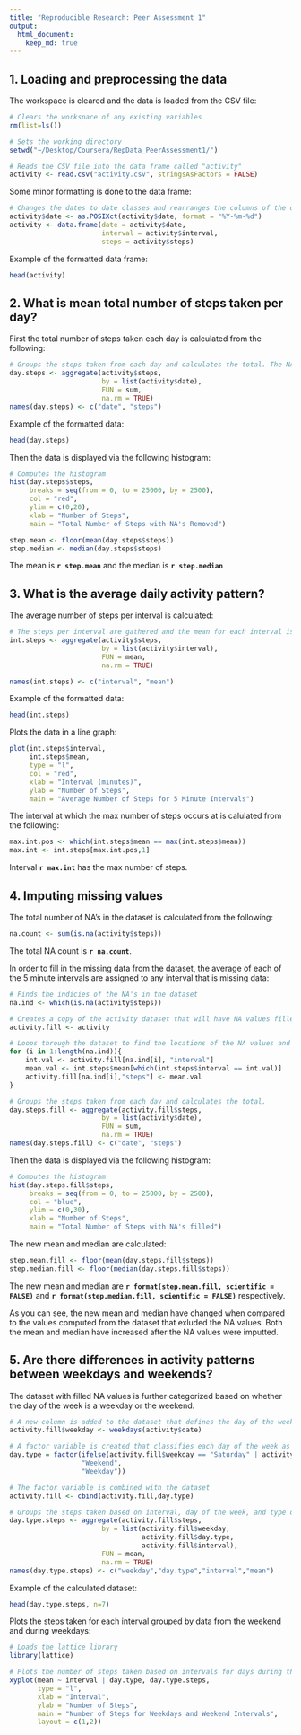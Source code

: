 ```yaml
---
title: "Reproducible Research: Peer Assessment 1"
output: 
  html_document:
    keep_md: true
---
```

## 1. Loading and preprocessing the data
The workspace is cleared and the data is loaded from the CSV file:      
```r
# Clears the workspace of any existing variables 
rm(list=ls())

# Sets the working directory 
setwd("~/Desktop/Coursera/RepData_PeerAssessment1/")

# Reads the CSV file into the data frame called "activity"
activity <- read.csv("activity.csv", stringsAsFactors = FALSE)
```
Some minor formatting is done to the data frame:
```r
# Changes the dates to date classes and rearranges the columns of the data frame
activity$date <- as.POSIXct(activity$date, format = "%Y-%m-%d")
activity <- data.frame(date = activity$date,
                       interval = activity$interval,
                       steps = activity$steps)
```
Example of the formatted data frame:
```r
head(activity)
```
## 2. What is mean total number of steps taken per day?
First the total number of steps taken each day is calculated from the following:
```r
# Groups the steps taken from each day and calculates the total. The NA's are removed from the calculations
day.steps <- aggregate(activity$steps,
                       by = list(activity$date),
                       FUN = sum,
                       na.rm = TRUE)
names(day.steps) <- c("date", "steps")
```
Example of the formatted data:
```r
head(day.steps)
```
Then the data is displayed via the following histogram:
```r
# Computes the histogram
hist(day.steps$steps,
     breaks = seq(from = 0, to = 25000, by = 2500),
     col = "red",
     ylim = c(0,20),
     xlab = "Number of Steps",
     main = "Total Number of Steps with NA's Removed")
```
```r
step.mean <- floor(mean(day.steps$steps))
step.median <- median(day.steps$steps)
```
The mean is **`r step.mean`** and the median is **`r step.median`**

## 3. What is the average daily activity pattern?
The average number of steps per interval is calculated:
```r
# The steps per interval are gathered and the mean for each interval is calculated
int.steps <- aggregate(activity$steps,
                       by = list(activity$interval),
                       FUN = mean,
                       na.rm = TRUE)

names(int.steps) <- c("interval", "mean")
```
Example of the formatted data:
```r
head(int.steps)
```
Plots the data in a line graph:
```r
plot(int.steps$interval,
     int.steps$mean,
     type = "l",
     col = "red",
     xlab = "Interval (minutes)",
     ylab = "Number of Steps",
     main = "Average Number of Steps for 5 Minute Intervals")
```

The interval at which the max number of steps occurs at is calulated from the following:
```r
max.int.pos <- which(int.steps$mean == max(int.steps$mean))
max.int <- int.steps[max.int.pos,1]
```
Interval **`r max.int`** has the max number of steps.

## 4. Imputing missing values
The total number of NA's in the dataset is calculated from the following:
```r
na.count <- sum(is.na(activity$steps))
```
The total NA count is **`r na.count`**.

In order to fill in the missing data from the dataset, the average of each of the 5 minute intervals are assigned to any interval that is missing data:
```r
# Finds the indicies of the NA's in the dataset
na.ind <- which(is.na(activity$steps))

# Creates a copy of the activity dataset that will have NA values filled
activity.fill <- activity

# Loops through the dataset to find the locations of the NA values and substitutes them with the calculated mean value for that 5-minute interval
for (i in 1:length(na.ind)){
    int.val <- activity.fill[na.ind[i], "interval"]
    mean.val <- int.steps$mean[which(int.steps$interval == int.val)]
    activity.fill[na.ind[i],"steps"] <- mean.val
}

# Groups the steps taken from each day and calculates the total.
day.steps.fill <- aggregate(activity.fill$steps,
                       by = list(activity$date),
                       FUN = sum,
                       na.rm = TRUE)
names(day.steps.fill) <- c("date", "steps")
```

Then the data is displayed via the following histogram:
```r
# Computes the histogram 
hist(day.steps.fill$steps,
     breaks = seq(from = 0, to = 25000, by = 2500),
     col = "blue",
     ylim = c(0,30),
     xlab = "Number of Steps",
     main = "Total Number of Steps with NA's filled")
```

The new mean and median are calculated:
```r
step.mean.fill <- floor(mean(day.steps.fill$steps))
step.median.fill <- floor(median(day.steps.fill$steps))
```
The new mean and median are **`r format(step.mean.fill, scientific = FALSE)`** and **`r format(step.median.fill, scientific = FALSE)`** respectively. 

As you can see, the new mean and median have changed when compared to the values computed from the dataset that exluded the NA values. Both the mean and median have increased after the NA values were imputted. 

## 5. Are there differences in activity patterns between weekdays and weekends?

The dataset with filled NA values is further categorized based on whether the day of the week is a weekday or the weekend.
```r
# A new column is added to the dataset that defines the day of the week with each entry is associated 
activity.fill$weekday <- weekdays(activity$date)

# A factor variable is created that classifies each day of the week as either a weekday or a weeeknd
day.type = factor(ifelse(activity.fill$weekday == "Saturday" | activity.fill$weekday == "Sunday",
                  "Weekend",
                  "Weekday"))

# The factor variable is combined with the dataset 
activity.fill <- cbind(activity.fill,day.type)

# Groups the steps taken based on interval, day of the week, and type of day it is (ie. Weekday or Weekend)
day.type.steps <- aggregate(activity.fill$steps,
                       by = list(activity.fill$weekday,
                                 activity.fill$day.type,
                                 activity.fill$interval),
                       FUN = mean,
                       na.rm = TRUE)
names(day.type.steps) <- c("weekday","day.type","interval","mean")
```

Example of the calculated dataset:
```r
head(day.type.steps, n=7)
```

Plots the steps taken for each interval grouped by data from the weekend and during weekdays:
```r
# Loads the lattice library
library(lattice)

# Plots the number of steps taken based on intervals for days during the week and on the weekend.
xyplot(mean ~ interval | day.type, day.type.steps,
       type = "l",
       xlab = "Interval",
       ylab = "Number of Steps",
       main = "Number of Steps for Weekdays and Weekend Intervals",
       layout = c(1,2))
```